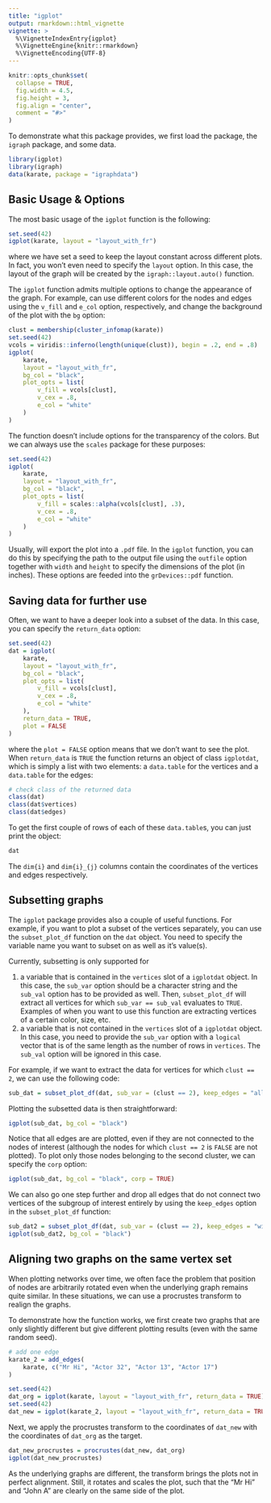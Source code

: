 ```yaml
---
title: "igplot"
output: rmarkdown::html_vignette
vignette: >
  %\VignetteIndexEntry{igplot}
  %\VignetteEngine{knitr::rmarkdown}
  %\VignetteEncoding{UTF-8}
---
```


```r
knitr::opts_chunk$set(
  collapse = TRUE,
  fig.width = 4.5,
  fig.height = 3,
  fig.align = "center",
  comment = "#>"
)
```

To demonstrate what this package provides, we first load the package, the `igraph` package, and some data.
```r
library(igplot)
library(igraph)
data(karate, package = "igraphdata")
```

## Basic Usage & Options

The most basic usage of the `igplot` function is the following:
```r
set.seed(42)
igplot(karate, layout = "layout_with_fr")
```
where we have set a seed to keep the layout constant across different plots. In fact, you won't even need to specify the `layout` option. In this case, the layout of the graph will be created by the `igraph::layout.auto()` function.

The `igplot` function admits multiple options to change the appearance of the graph. For example, can use different colors for the nodes and edges using the `v_fill` and `e_col` option, respectively, and change the background of the plot with the `bg` option:
```r
clust = membership(cluster_infomap(karate))
set.seed(42)
vcols = viridis::inferno(length(unique(clust)), begin = .2, end = .8)
igplot(
    karate, 
    layout = "layout_with_fr", 
    bg_col = "black", 
    plot_opts = list(
        v_fill = vcols[clust], 
        v_cex = .8,
        e_col = "white"
    )
)
```
The function doesn't include options for the transparency of the colors. But we can always use the `scales` package for these purposes:
```r
set.seed(42)
igplot(
    karate, 
    layout = "layout_with_fr", 
    bg_col = "black", 
    plot_opts = list(
        v_fill = scales::alpha(vcols[clust], .3), 
        v_cex = .8,
        e_col = "white"
    )
)
```
Usually, will export the plot into a `.pdf` file. In the `igplot` function, you can do this by specifying the path to the output file using the `outfile` option together with `width` and `height` to specify the dimensions of the plot (in inches). These options are feeded into the `grDevices::pdf` function.

## Saving data for further use

Often, we want to have a deeper look into a subset of the data. In this case, you can specify the `return_data` option:
```r
set.seed(42)
dat = igplot(
    karate, 
    layout = "layout_with_fr", 
    bg_col = "black", 
    plot_opts = list(
        v_fill = vcols[clust], 
        v_cex = .8,
        e_col = "white"
    ),
    return_data = TRUE,
    plot = FALSE
)
```
where the `plot = FALSE` option means that we don't want to see the plot. When `return_data` is `TRUE` the function returns an object of class `igplotdat`, which is simply a list with two elements: a `data.table` for the vertices and a `data.table` for the edges:
```r
# check class of the returned data
class(dat)
class(dat$vertices)
class(dat$edges)
```
To get the first couple of rows of each of these `data.table`s, you can just print the object:
```r
dat
```
The `dim{i}` and `dim{i}_{j}` columns contain the coordinates of the vertices and edges respectively. 

## Subsetting graphs

The `igplot` package provides also a couple of useful functions. For example, if you want to plot a subset of the vertices separately, you can use the `subset_plot_df` function on the `dat` object. You need to specify the variable name you want to subset on as well as it's value(s). 

Currently, subsetting is only supported for 

  1. a variable that is contained in the `vertices` slot of a `igplotdat` object. In this case, the `sub_var` option should be a character string and the `sub_val` option has to be provided as well. Then, `subset_plot_df` will extract all vertices for which `sub_var == sub_val` evaluates to `TRUE`. Examples of when you want to use this function are extracting vertices of a certain color, size, etc.
  2. a variable that is not contained in the `vertices` slot of a `igplotdat` object. In this case, you need to provide the `sub_var` option with a `logical` vector that is of the same length as the number of rows in `vertices`. The `sub_val` option will be ignored in this case.

For example, if we want to extract the data for vertices for which `clust == 2`, we can use the following code:
```r
sub_dat = subset_plot_df(dat, sub_var = (clust == 2), keep_edges = "all")
```
Plotting the subsetted data is then straightforward:
```r
igplot(sub_dat, bg_col = "black")
```
Notice that all edges are are plotted, even if they are not connected to the nodes of interest (although the nodes for which `clust == 2` is `FALSE` are not plotted). To plot only those nodes belonging to the second cluster, we can specify the `corp` option:
```r
igplot(sub_dat, bg_col = "black", corp = TRUE)
```
We can also go one step further and drop all edges that do not connect two vertices of the subgroup of interest entirely by using the `keep_edges` option in the `subset_plot_df` function:
```r
sub_dat2 = subset_plot_df(dat, sub_var = (clust == 2), keep_edges = "within")
igplot(sub_dat2, bg_col = "black")
```

## Aligning two graphs on the same vertex set

When plotting networks over time, we often face the problem that position of nodes are arbitrarily rotated even when the underlying graph remains quite similar. In these situations, we can use a procrustes transform to realign the graphs. 

To demonstrate how the function works, we first create two graphs that are only slightly different but give different plotting results (even with the same random seed).
```r
# add one edge
karate_2 = add_edges(
    karate, c("Mr Hi", "Actor 32", "Actor 13", "Actor 17")
)

set.seed(42)
dat_org = igplot(karate, layout = "layout_with_fr", return_data = TRUE)
set.seed(42)
dat_new = igplot(karate_2, layout = "layout_with_fr", return_data = TRUE)
```
Next, we apply the procrustes transform to the coordinates of `dat_new` with the coordinates of `dat_org` as the target. 
```r
dat_new_procrustes = procrustes(dat_new, dat_org)
igplot(dat_new_procrustes)
```
As the underlying graphs are different, the transform brings the plots not in perfect alignment. Still, it rotates and scales the plot, such that the "Mr Hi" and "John A" are clearly on the same side of the plot. 